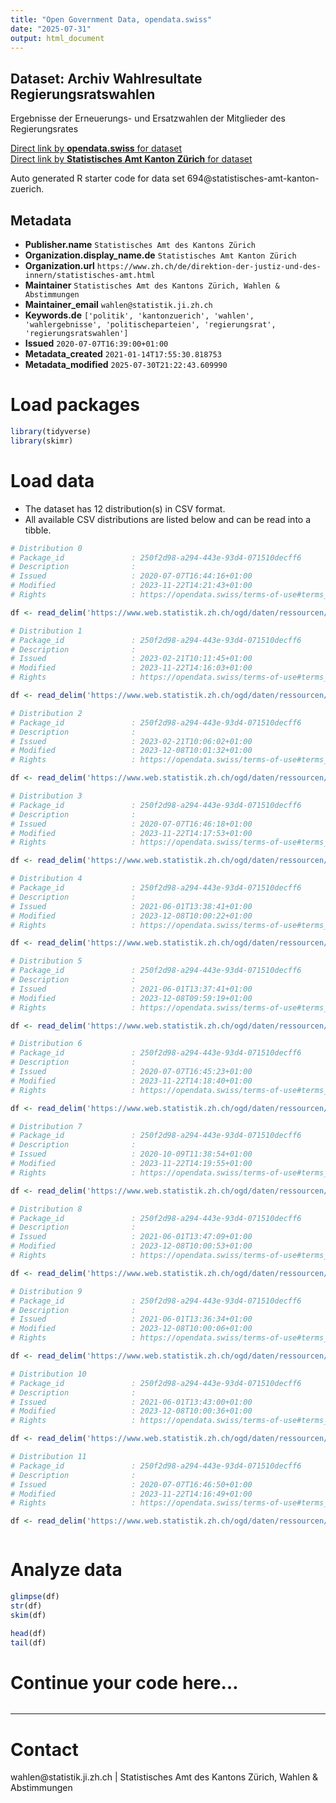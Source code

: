 ```yaml
---
title: "Open Government Data, opendata.swiss"
date: "2025-07-31"
output: html_document
---
```


## Dataset: Archiv Wahlresultate Regierungsratswahlen

Ergebnisse der Erneuerungs- und Ersatzwahlen der Mitglieder des Regierungsrates

[Direct link by **opendata.swiss** for dataset](https://opendata.swiss/de/dataset/wahlarchiv-regierungsratswahlen)<br>
[Direct link by **Statistisches Amt Kanton Zürich** for dataset](https://www.zh.ch/de/politik-staat/wahlen-abstimmungen/kantons-regierungsratswahlen.html)

Auto generated R starter code for data set 694@statistisches-amt-kanton-zuerich.

## Metadata

- **Publisher.name** `Statistisches Amt des Kantons Zürich`
- **Organization.display_name.de** `Statistisches Amt Kanton Zürich`
- **Organization.url** `https://www.zh.ch/de/direktion-der-justiz-und-des-innern/statistisches-amt.html`
- **Maintainer** `Statistisches Amt des Kantons Zürich, Wahlen & Abstimmungen`
- **Maintainer_email** `wahlen@statistik.ji.zh.ch`
- **Keywords.de** `['politik', 'kantonzuerich', 'wahlen', 'wahlergebnisse', 'politischeparteien', 'regierungsrat', 'regierungsratswahlen']`
- **Issued** `2020-07-07T16:39:00+01:00`
- **Metadata_created** `2021-01-14T17:55:30.818753`
- **Metadata_modified** `2025-07-30T21:22:43.609990`


# Load packages

```r

library(tidyverse)
library(skimr)

```

# Load data

-   The dataset has 12 distribution(s) in CSV format.
-   All available CSV distributions are listed below and can be read into a tibble.

```r

# Distribution 0
# Package_id               : 250f2d98-a294-443e-93d4-071510decff6
# Description              : 
# Issued                   : 2020-07-07T16:44:16+01:00
# Modified                 : 2023-11-22T14:21:43+01:00
# Rights                   : https://opendata.swiss/terms-of-use#terms_open

df <- read_delim('https://www.web.statistik.zh.ch/ogd/daten/ressourcen/KTZH_00000694_00001687.csv')

# Distribution 1
# Package_id               : 250f2d98-a294-443e-93d4-071510decff6
# Description              : 
# Issued                   : 2023-02-21T10:11:45+01:00
# Modified                 : 2023-11-22T14:16:03+01:00
# Rights                   : https://opendata.swiss/terms-of-use#terms_open

df <- read_delim('https://www.web.statistik.zh.ch/ogd/daten/ressourcen/KTZH_00000694_00003944.csv')

# Distribution 2
# Package_id               : 250f2d98-a294-443e-93d4-071510decff6
# Description              : 
# Issued                   : 2023-02-21T10:06:02+01:00
# Modified                 : 2023-12-08T10:01:32+01:00
# Rights                   : https://opendata.swiss/terms-of-use#terms_open

df <- read_delim('https://www.web.statistik.zh.ch/ogd/daten/ressourcen/KTZH_00000694_00003945.csv')

# Distribution 3
# Package_id               : 250f2d98-a294-443e-93d4-071510decff6
# Description              : 
# Issued                   : 2020-07-07T16:46:18+01:00
# Modified                 : 2023-11-22T14:17:53+01:00
# Rights                   : https://opendata.swiss/terms-of-use#terms_open

df <- read_delim('https://www.web.statistik.zh.ch/ogd/daten/ressourcen/KTZH_00000694_00001689.csv')

# Distribution 4
# Package_id               : 250f2d98-a294-443e-93d4-071510decff6
# Description              : 
# Issued                   : 2021-06-01T13:38:41+01:00
# Modified                 : 2023-12-08T10:00:22+01:00
# Rights                   : https://opendata.swiss/terms-of-use#terms_open

df <- read_delim('https://www.web.statistik.zh.ch/ogd/daten/ressourcen/KTZH_00000694_00001828.csv')

# Distribution 5
# Package_id               : 250f2d98-a294-443e-93d4-071510decff6
# Description              : 
# Issued                   : 2021-06-01T13:37:41+01:00
# Modified                 : 2023-12-08T09:59:19+01:00
# Rights                   : https://opendata.swiss/terms-of-use#terms_open

df <- read_delim('https://www.web.statistik.zh.ch/ogd/daten/ressourcen/KTZH_00000694_00001827.csv')

# Distribution 6
# Package_id               : 250f2d98-a294-443e-93d4-071510decff6
# Description              : 
# Issued                   : 2020-07-07T16:45:23+01:00
# Modified                 : 2023-11-22T14:18:40+01:00
# Rights                   : https://opendata.swiss/terms-of-use#terms_open

df <- read_delim('https://www.web.statistik.zh.ch/ogd/daten/ressourcen/KTZH_00000694_00001688.csv')

# Distribution 7
# Package_id               : 250f2d98-a294-443e-93d4-071510decff6
# Description              : 
# Issued                   : 2020-10-09T11:38:54+01:00
# Modified                 : 2023-11-22T14:19:55+01:00
# Rights                   : https://opendata.swiss/terms-of-use#terms_open

df <- read_delim('https://www.web.statistik.zh.ch/ogd/daten/ressourcen/KTZH_00000694_00001737.csv')

# Distribution 8
# Package_id               : 250f2d98-a294-443e-93d4-071510decff6
# Description              : 
# Issued                   : 2021-06-01T13:47:09+01:00
# Modified                 : 2023-12-08T10:00:53+01:00
# Rights                   : https://opendata.swiss/terms-of-use#terms_open

df <- read_delim('https://www.web.statistik.zh.ch/ogd/daten/ressourcen/KTZH_00000694_00001830.csv')

# Distribution 9
# Package_id               : 250f2d98-a294-443e-93d4-071510decff6
# Description              : 
# Issued                   : 2021-06-01T13:36:34+01:00
# Modified                 : 2023-12-08T10:00:06+01:00
# Rights                   : https://opendata.swiss/terms-of-use#terms_open

df <- read_delim('https://www.web.statistik.zh.ch/ogd/daten/ressourcen/KTZH_00000694_00001826.csv')

# Distribution 10
# Package_id               : 250f2d98-a294-443e-93d4-071510decff6
# Description              : 
# Issued                   : 2021-06-01T13:43:00+01:00
# Modified                 : 2023-12-08T10:00:36+01:00
# Rights                   : https://opendata.swiss/terms-of-use#terms_open

df <- read_delim('https://www.web.statistik.zh.ch/ogd/daten/ressourcen/KTZH_00000694_00001829.csv')

# Distribution 11
# Package_id               : 250f2d98-a294-443e-93d4-071510decff6
# Description              : 
# Issued                   : 2020-07-07T16:46:50+01:00
# Modified                 : 2023-11-22T14:16:49+01:00
# Rights                   : https://opendata.swiss/terms-of-use#terms_open

df <- read_delim('https://www.web.statistik.zh.ch/ogd/daten/ressourcen/KTZH_00000694_00001690.csv')



```

# Analyze data

```r

glimpse(df)
str(df)
skim(df)

head(df)
tail(df)

```

# Continue your code here...

```r

```

------------------------------------------------------------------------

# Contact

wahlen@statistik.ji.zh.ch | Statistisches Amt des Kantons Zürich, Wahlen & Abstimmungen
